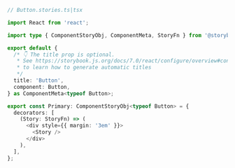 ```ts
// Button.stories.ts|tsx

import React from 'react';

import type { ComponentStoryObj, ComponentMeta, StoryFn } from '@storybook/react';

export default {
  /* 👇 The title prop is optional.
   * See https://storybook.js.org/docs/7.0/react/configure/overview#configure-story-loading
   * to learn how to generate automatic titles
   */
  title: 'Button',
  component: Button,
} as ComponentMeta<typeof Button>;

export const Primary: ComponentStoryObj<typeof Button> = {
  decorators: [
    (Story: StoryFn) => (
      <div style={{ margin: '3em' }}>
        <Story />
      </div>
    ),
  ],
};
```
